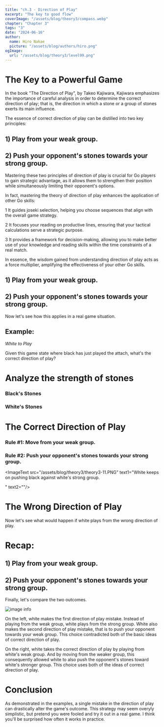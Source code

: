 ```yaml
---
title: "ch.3 - Direction of Play"
excerpt: "The key to good flow"
coverImage: "/assets/blog/theory3/compass.webp"
chapter: "Chapter 3"
tags: "3"
date: "2024-06-16"
author:
  name: Hiro Nakae
  picture: "/assets/blog/authors/hiro.png"
ogImage:
  url: "/assets/blog/theory3/level99.png"
---
```




<div className="mt-8"/>


# The Key to a Powerful Game

<div className="mt-4"/>

In the book "The Direction of Play", by Takeo Kajiwara, Kajiwara emphasizes the importance of careful analysis in order to determine the correct direction of play; that is, the direction in which a stone or a group of stones exerts its main influence. 

<div className="mt-8"/>

The essence of correct direction of play can be distilled into two key principles:

<div className="mt-4"/>

## 1) Play from your weak group.

<div className="mt-2"/>

## 2) Push your opponent's stones towards your strong group.

<div className="mt-8"/>

Mastering these two principles of direction of play is crucial for Go players to gain strategic advantage, as it allows them to strengthen their position while simultaneously limiting their opponent's options. 

<div className="mt-4"/>

In fact, mastering the theory of direction of play enhances the application of other Go skills:

<div className="mt-4"/>

1 It guides joseki selection, helping you choose sequences that align with the overall game strategy.

<div className="mt-2"/>

2 It focuses your reading on productive lines, ensuring that your tactical calculations serve a strategic purpose.

<div className="mt-2"/>

3 It provides a framework for decision-making, allowing you to make better use of your knowledge and reading skills within the time constraints of a real match.

<div className="mt-4"/>

In essence, the wisdom gained from understanding direction of play acts as a force multiplier, amplifying the effectiveness of your other Go skills. 

<div className="mt-4"/>

## 1) Play from your weak group.

<div className="mt-2"/>

## 2) Push your opponent's stones towards your strong group.

Now let's see how this applies in a real game situation. 

<div className="mt-8"/>

## Example:

<div className="mt-4"/>

_White to Play_

Given this game state where black has just played the attach, what's the correct direction of play?

<ImageText src="/assets/blog/theory3/theory3-1.PNG" text1="The first thing we need to check is the strength of each of the groups. Which groups are weak? Which groups are strong?
" text2="If we can't judge the strenth and weakness of a group, we won't be able to use the two basic concepts of direction of,
1 play from your weak group.
2 push your opponent's stones against your strong group. For this reason, we'll first take a look at each of the groups on this board."/>



# Analyze the strength of stones

<div className="mt-4"/>

###  Black's Stones

<ImageText src="/assets/blog/theory3/theory3-1.PNG" text1=" First of all, the upper left and upper right corners are alive and strong. Also the large knight enclosure in the bottom right is pretty stable so we can call that a strong group as well. The one extension stone at R9 has a connection in either side in miai, so it's not a weak stone that we will need to worry about. " text2="This leaves us with the one group in the center. It has no base and no eye shape. It's a floating weak group."/>

### White's Stones

<ImageText src="/assets/blog/theory3/theory3-2.PNG" text1="The group on the upper side is fully connected up, and it has a lot of territory (eye space) so it is a strong group. Based on how you look at it, you could even treat it as a wall of thickness. The one stone on the star point in the bottom left is left alone so it's strong for now. So this leaves us with the one group in the center." text2="This white group in the center as it is in the moment carries this weakness."/>



<ImageText src="/assets/blog/theory3/theory3-3.PNG" text1="If white responds by defending the cutting point," text2=""/>



<ImageText src="/assets/blog/theory3/theory3-4.PNG" text1="Black can jump.
And white is left with zero eyes." text2="Given this reality, this white group cannot be considered strong.
It's more like an unstable group because the eye shape is not there yet.
So we can say that this group is a weak group."/>


<ImageText src="/assets/blog/theory3/theory3-1.PNG" text1="Great, so now we've checked the status of all groups on the board for both sides.
White has a weak group in the center so we'll have to care for it as we play our next moves. With this in mind, we'll look at the two theories of direction again." text2=""/>

# The Correct Direction of Play

<div className="mt-4"/>

### Rule #1: Move from your weak group.

<div className="mt-2"/>

### Rule #2: Push your opponent's stones towards your strong group.

<ImageText src="/assets/blog/theory3/theory3-5.PNG" text1="We are both playing from white's unstable group in the center, and pushing black's weak group against white's strong group." text2=""/>



<ImageText src="/assets/blog/theory3/theory3-6.PNG" text1="Black doesn't have much of an option here but to respond by extending..." text2=""/>




<ImageText src="/assets/blog/theory3/theory3-7.PNG" text1="But white will just keep pushing with the image of pressing black against white's strong group." text2=""/>

<ImageText src="/assets/blog/theory3/theory3-8.PNG" text1="Black again has not much of an option but to keep his head out to prevent being surrounded...
" text2=""/>


<ImageText src="/assets/blog/theory3/theory3-9.PNG" text1="But once again, white pushes from the weak group and pushes black's weak group against white's thickness." text2=""/>



<ImageText src="/assets/blog/theory3/theory3-10.PNG" text1="Continued by black extend.
" text2=""/>

<ImageText src="/assets/blog/theory3/theory3-11.PNG" text1="White keeps on pushing black against white's strong group.

" text2=""/>

<ImageText src="/assets/blog/theory3/theory3-12.PNG" text1="Black extends." text2=""/>


<ImageText src="/assets/blog/theory3/theory3-13.PNG" text1="And since what matters here is direction of play, we push yet again with no problem.
Remember, white's group on the top side of the board is very strong. So we will push the opponent's group against it." text2=""/>

<ImageText src="/assets/blog/theory3/theory3-14.PNG" text1="Black doesn't have much other than to extend again," text2=""/>

<ImageText src="/assets/blog/theory3/theory3-15.PNG" text1="And around here white can follow through by playing a knights move down to the third line. Now observe how black's direction of play is completely uninteresting. Not only is black getting pressed into an un-interesting direction, white with every move, is building a massive thickness towards the center." text2=""/>

<ImageText src="/assets/blog/theory3/theory3-16.PNG" text1="And so even if black adds another move to somehow save this group from dieing, white can just take sente here and play somewhere on the bottom side of the board to turn the thickness he has made into a ji-moyo." text2=""/>

# The Wrong Direction of Play

<div className="mt-4"/>

Now let's see what would happen if white plays from the wrong direction of play.

<ImageText src="/assets/blog/theory3/theory3-17.PNG" text1="White jumps from strong group.
" text2="
We can clearly see that white is moving from the strong group, contradicting the first fundamental rule of direction, Move from your weak group.
"/>

<ImageText src="/assets/blog/theory3/theory3-18.PNG" text1="Because of white's direction of play, black now gets to hane here against white's weak group.
" text2=""/>

<ImageText src="/assets/blog/theory3/theory3-19.PNG" text1="White extends to save the stone...
" text2=""/>

<ImageText src="/assets/blog/theory3/theory3-20.PNG" text1="But black will now return to this bumping move and secure a clean escape out into the center, leaving white's center group unsettled." text2=""/>



# Recap:

<div className="mt-4"/>

## 1) Play from your weak group.

<div className="mt-2"/>

## 2) Push your opponent's stones towards your strong group.

<div className="mt-4"/>

Finally, let's compare the two outcomes.

![image info](/assets/blog/theory3/theory3-comparison.png)

On the left, white makes the first direction of play mistake. Instead of playing from the weak group, white plays from the strong group. White also makes the second direction of play mistake, that is to push your opponent towards your weak group. This choice contradicted both of the basic ideas of correct direction of play.

On the right, white takes the correct direction of play by playing from white's weak group. And by moving from the weaker group, this consequently allowed white to also push the opponent's stones toward white's stronger group. This choice uses both of the ideas of correct direction of play.

<div className="mt-8"/>

# Conclusion

<div className="mt-4"/>

As demonstrated in the examples, a single mistake in the direction of play can drastically alter the game's outcome. This strategy may seem overyly simplistic, but pretend you were fooled and try it out in a real game. I think you'll be surprised how often it works in practice.

<div className="pb-8"/>